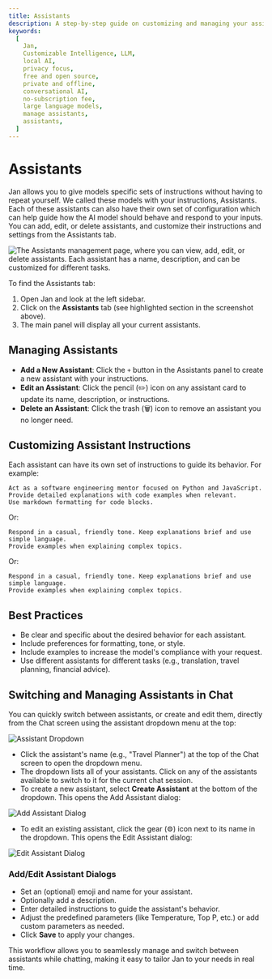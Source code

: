 ```yaml
---
title: Assistants
description: A step-by-step guide on customizing and managing your assistants.
keywords:
  [
    Jan,
    Customizable Intelligence, LLM,
    local AI,
    privacy focus,
    free and open source,
    private and offline,
    conversational AI,
    no-subscription fee,
    large language models,
    manage assistants,
    assistants,
  ]
---
```



# Assistants

Jan allows you to give models specific sets of instructions without having to repeat yourself. We called these
models with your instructions, Assistants. Each of these assistants can also have their own set of configuration
which can help guide how the AI model should behave and respond to your inputs. You can add, edit, or delete
assistants, and customize their instructions and settings from the Assistants tab.

![The Assistants management page, where you can view, add, edit, or delete assistants. Each assistant has a name,
description, and can be customized for different tasks.](./_assets/assistants-ui-overview.png)

To find the Assistants tab:

1. Open Jan and look at the left sidebar.
2. Click on the **Assistants** tab (see highlighted section in the screenshot above).
3. The main panel will display all your current assistants.

## Managing Assistants

- **Add a New Assistant**: Click the `+` button in the Assistants panel to create a new assistant with your instructions.
- **Edit an Assistant**: Click the pencil (✏️) icon on any assistant card to update its name, description, or instructions.
- **Delete an Assistant**: Click the trash (🗑️) icon to remove an assistant you no longer need.

## Customizing Assistant Instructions

Each assistant can have its own set of instructions to guide its behavior. For example:

```
Act as a software engineering mentor focused on Python and JavaScript.
Provide detailed explanations with code examples when relevant.
Use markdown formatting for code blocks.
```

Or:

```
Respond in a casual, friendly tone. Keep explanations brief and use simple language.
Provide examples when explaining complex topics.
```

Or:

```
Respond in a casual, friendly tone. Keep explanations brief and use simple language.
Provide examples when explaining complex topics.
```

## Best Practices
- Be clear and specific about the desired behavior for each assistant.
- Include preferences for formatting, tone, or style.
- Include examples to increase the model's compliance with your request.
- Use different assistants for different tasks (e.g., translation, travel planning, financial advice).


## Switching and Managing Assistants in Chat

You can quickly switch between assistants, or create and edit them, directly from the Chat screen using the
assistant dropdown menu at the top:

![Assistant Dropdown](./_assets/assistant-dropdown-updated.png)

- Click the assistant's name (e.g., "Travel Planner") at the top of the Chat screen to open the dropdown menu.
- The dropdown lists all of your assistants. Click on any of the assistants available to switch to it for the
current chat session.
- To create a new assistant, select **Create Assistant** at the bottom of the dropdown. This opens the Add Assistant dialog:

![Add Assistant Dialog](./_assets/assistant-add-dialog.png)

- To edit an existing assistant, click the gear (⚙️) icon next to its name in the dropdown. This opens the Edit Assistant dialog:

![Edit Assistant Dialog](./_assets/assistant-edit-dialog.png)

### Add/Edit Assistant Dialogs
- Set an (optional) emoji and name for your assistant.
- Optionally add a description.
- Enter detailed instructions to guide the assistant's behavior.
- Adjust the predefined parameters (like Temperature, Top P, etc.) or add custom parameters as needed.
- Click **Save** to apply your changes.

This workflow allows you to seamlessly manage and switch between assistants while chatting, making it easy to tailor
Jan to your needs in real time.
